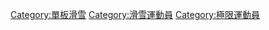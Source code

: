 {{Commonscat|Snowboarders}}

[[Category:單板滑雪|Category:單板滑雪]]
[[Category:滑雪運動員|Category:滑雪運動員]]
[[Category:極限運動員|Category:極限運動員]]